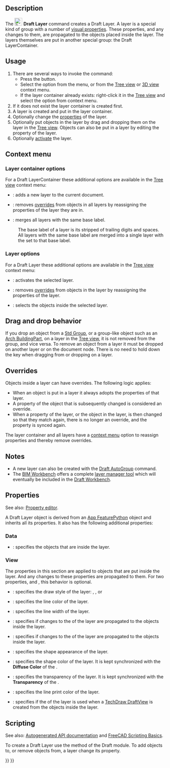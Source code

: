<languages/>
<translate>

<!--T:1-->
{{Docnav
|[[Draft_ToggleGrid|ToggleGrid]]
|[[Draft_LayerManager|LayerManager]]
|[[Draft_Workbench|Draft]]
|IconL=Draft_ToggleGrid.svg
|IconR=Draft_LayerManager.svg
|IconC=Workbench_Draft.svg
}}

<!--T:2-->
{{GuiCommand
|Name=Draft Layer
|MenuLocation=Utilities → New layer
|Workbenches=[[Draft_Workbench|Draft]]
|Version=0.19
|SeeAlso=[[Draft_AutoGroup|Draft AutoGroup]], [[Draft_LayerManager|Draft LayerManager]]
}}

==Description== <!--T:3-->

<!--T:4-->
The [[Image:Draft_Layer.svg|24px]] '''Draft Layer''' command creates a Draft Layer. A layer is a special kind of group with a number of [[#View|visual properties]]. These properties, and any changes to them, are propagated to the objects placed inside the layer. The layers themselves are put in another special group: the Draft LayerContainer.

==Usage== <!--T:6-->

<!--T:7-->
# There are several ways to invoke the command:
#* Press the {{Button|[[Image:Draft_Layer.svg|16px]] [[Draft_Layer|Layer]]}} button.
#* Select the {{MenuCommand|Utilities → [[Image:Draft_Layer.svg|16px]] New layer}} option from the menu, or from the [[Tree_view|Tree view]] or [[3D_view|3D view]] context menu.
#* If the layer container already exists: right-click it in the [[Tree_view|Tree view]] and select the {{MenuCommand|[[Image:Draft_NewLayer.svg|16px]] Add new layer}} option from context menu.
# If it does not exist the layer container is created first.
# A layer is created and put in the layer container.
# Optionally change the [[#Properties|properties]] of the layer.
# Optionally put objects in the layer by drag and dropping them on the layer in the [[Tree_view|Tree view]]. Objects can also be put in a layer by editing the {{PropertyData|Group}} property of the layer.
# Optionally [[#Layer_options|activate]] the layer.

== Context menu == <!--T:16-->

=== Layer container options === <!--T:17-->

<!--T:18-->
For a Draft LayerContainer these additional options are available in the [[Tree_view|Tree view]] context menu:

<!--T:19-->
* {{MenuCommand|[[Image:Draft_NewLayer.svg|16px]] Add new layer}}: adds a new layer to the current document.
* {{MenuCommand|[[Image:Draft_SetStyle.svg|16px]] Reassign properties of all layers}}: removes [[#Overrides|overrides]] from objects in all layers by reassigning the properties of the layer they are in. {{Version|1.1}}
* {{MenuCommand|[[Image:Draft_Layers.svg|16px]] Merge layer duplicates}}: merges all layers with the same base label.
: The base label of a layer is its {{PropertyData|Label}} stripped of trailing digits and spaces. All layers with the same base label are merged into a single layer with the {{PropertyData|Label}} set to that base label.

=== Layer options === <!--T:20-->

<!--T:21-->
For a Draft Layer these additional options are available in the [[Tree_view|Tree view]] context menu:

<!--T:22-->
* {{MenuCommand|[[Image:button_right.svg|16px]] [[Draft_AutoGroup|Activate this layer]]}}: activates the selected layer.
* {{MenuCommand|[[Image:Draft_SetStyle.svg|16px]] Reassign properties of layer}}: removes [[#Overrides|overrides]] from objects in the layer by reassigning the properties of the layer. {{Version|1.1}}
* {{MenuCommand|[[Image:Draft_SelectGroup.svg|16px]] [[Draft_SelectGroup|Select layer contents]]}}: selects the objects inside the selected layer.

== Drag and drop behavior == <!--T:34-->

<!--T:35-->
{{Version|0.21}}

<!--T:36-->
If you drop an object from a [[Std_Group|Std Group]], or a group-like object such as an [[Arch_BuildingPart|Arch BuildingPart]], on a layer in the [[Tree_view|Tree view]], it is not removed from the group, and vice versa. To remove an object from a layer it must be dropped on another layer or on the document node. There is no need to hold down the {{KEY|Ctrl}} key when dragging from or dropping on a layer.

== Overrides ==

{{Version|1.1}}

Objects inside a layer can have overrides. The following logic applies:
* When an object is put in a layer it always adopts the properties of that layer.
* A property of the object that is subsequently changed is considered an override.
* When a property of the layer, or the object in the layer, is then changed so that they match again, there is no longer an override, and the property is synced again.

The layer container and all layers have a [[#Context_menu|context menu]] option to reassign properties and thereby remove overrides.

== Notes == <!--T:23-->

<!--T:15-->
* A new layer can also be created with the [[Draft_AutoGroup|Draft AutoGroup]] command.
* The [[BIM_Workbench|BIM Workbench]] offers a complete [[BIM_Layers|layer manager tool]] which will eventually be included in the [[Draft_Workbench|Draft Workbench]].

== Properties == <!--T:8-->

<!--T:24-->
See also: [[Property_editor|Property editor]].

<!--T:25-->
A Draft Layer object is derived from an [[App_FeaturePython|App FeaturePython]] object and inherits all its properties. It also has the following additional properties:

=== Data === <!--T:26-->

<!--T:27-->
{{TitleProperty|Layer}}

<!--T:9-->
* {{PropertyData|Group|LinkList}}: specifies the objects that are inside the layer.

=== View === <!--T:28-->

<!--T:29-->
{{TitleProperty|Layer}}

<!--T:30-->
The properties in this section are applied to objects that are put inside the layer. And any changes to these properties are propagated to them. For two properties, {{PropertyView|Line Color}} and {{PropertyView|Shape Color}}, this behavior is optional.

<!--T:31-->
* {{PropertyView|Draw Style|Enumeration}}: specifies the draw style of the layer: {{value|Solid}}, {{value|Dashed}}, {{value|Dotted}} or {{value|Dashdot}}
* {{PropertyView|Line Color|Color}}: specifies the line color of the layer.
* {{PropertyView|Line Width|Float}}: specifies the line width of the layer.
* {{PropertyView|Override Line Color Children|Bool}}: specifies if changes to the {{PropertyView|Line Color}} of the layer are propagated to the objects inside the layer.
* {{PropertyView|Override Shape Appearance Children|Bool}}: specifies if changes to the {{PropertyView|Shape Appearance}} of the layer are propagated to the objects inside the layer. {{Version|1.0}}
* {{PropertyView|Shape Appearance|MaterialList}}: specifies the shape appearance of the layer. {{Version|1.0}}
* {{PropertyView|Shape Color|Color|hidden}}: specifies the shape color of the layer. It is kept synchronized with the '''Diffuse Color''' of the {{PropertyView|Shape Appearance}}.
* {{PropertyView|Transparency|Percent}}: specifies the transparency of the layer. It is kept synchronized with the '''Transparency''' of the {{PropertyView|Shape Appearance}}.

<!--T:32-->
{{TitleProperty|Print}}

<!--T:33-->
* {{PropertyView|Line Print Color|Color}}: specifies the line print color of the layer.
* {{PropertyView|Use Print Color|Bool}}: specifies if the {{PropertyView|Line Print Color|}} of the layer is used when a [[TechDraw_DraftView|TechDraw DraftView]] is created from the objects inside the layer.

== Scripting == <!--T:12-->

<!--T:13-->
See also: [https://freecad.github.io/SourceDoc/ Autogenerated API documentation] and [[FreeCAD_Scripting_Basics|FreeCAD Scripting Basics]].

<!--T:14-->
To create a Draft Layer use the {{incode|make_layer}} method of the Draft module. To add objects to, or remove objects from, a layer change its {{incode|Group}} property.

</translate>
{{Code|code=
import FreeCAD as App
import Draft

doc = App.newDocument()

layer = Draft.make_layer(line_color=(1.0, 0.0, 0.0, 0.0),
                         shape_color=(1.0, 1.0, 0.0, 0.0))

polygon1 = Draft.make_polygon(5, radius=1000)
polygon2 = Draft.make_polygon(3, radius=500)
polygon3 = Draft.make_polygon(6, radius=220)
layer.Group = [polygon1, polygon2, polygon3]

doc.recompute()
}}
<translate>


<!--T:10-->
{{Docnav
|[[Draft_ToggleGrid|ToggleGrid]]
|[[Draft_LayerManager|LayerManager]]
|[[Draft_Workbench|Draft]]
|IconL=Draft_ToggleGrid.svg
|IconR=Draft_LayerManager.svg
|IconC=Workbench_Draft.svg
}}

</translate>
{{Draft Tools navi{{#translation:}}}}
{{Userdocnavi{{#translation:}}}}